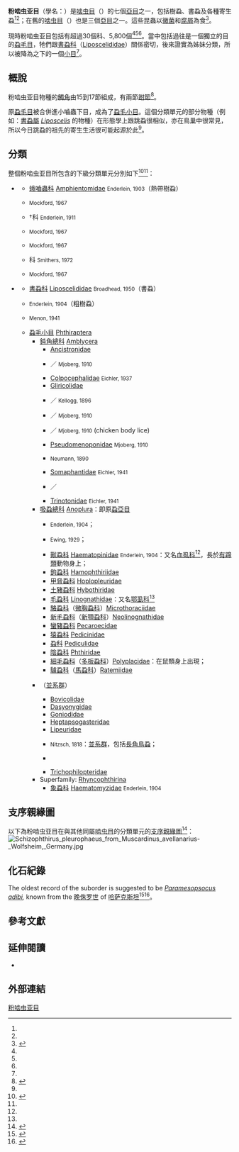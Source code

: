 {{Automatic taxobox
| fossil_range = {{fossil range|Late Jurassic|Present}}
| image = Burmacompsocus perreaui MNHN holotype dorsal.jpg
| image_caption = ''[[Burmacompsocus_perreaui|Burmacompsocus perreaui]]'' ({{tsl|en|Compsocidae||Compsocidae}})
| image2 = Liposcelis.jpg
| image2_caption = [[虱啮属|虱啮属]]物種（''[[Liposcelis|Liposcelis]]''；屬[[虱啮科|虱啮科]]，[[Liposcelididae|Liposcelididae]]）
| taxon = Troctomorpha
| authority = Roesler, 1944
| subdivision_ranks = [[下目|下目]]及[[科_(生物)|科]]
| subdivision =
* {{tsl|en|Amphientometae|蛾嚙蟲下目}} Amphientometae
** [[蛾嚙蟲科|蛾嚙蟲科]] Amphientomidae
** {{tsl|en|Compsocidae|歧嚙蟲科}} Compsocidae
** {{extinct}}{{tsl|en|Electrentomidae||Electrentomidae}}
** {{tsl|en|Manicapsocidae|稀嚙蟲科}} Manicapsocidae
** {{tsl|en|Musapsocidae|二臀嚙蟲科}} Musapsocidae
** {{tsl|en|Protroctopsocidae||Protroctopsocidae}}
** {{tsl|en|Troctopsocidae|網嚙蟲科}} Troctopsocidae
* {{tsl|en|Nanopsocetae|小嚙蟲下目}} Nanopsocetae
** [[虱齧科|虱齧科]] Liposcelidae
** {{tsl|en|Pachytroctidae|粗嚙蟲科}} Pachytroctidae
** {{tsl|en|Sphaeropsocidae|球嚙蟲科}} Sphaeropsocidae
** [[蝨毛目|蝨毛小目]] Phthiraptera
[[#分類|詳見內文]]
| subdivision_ref = <ref name=Johnson2021/>
}}
'''粉啮虫亚目'''（學名：{{lang|la|Troctomorpha}}）是[[啮虫总目|啮虫目]]（{{lang|la|Psocodea}}）的七個[[亞目|亞目]]之一，包括樹蝨、書蝨及各種寄生蝨<ref name=Johnson2021/><ref name=Bess2006/>；在舊的[[啮虫目|啮虫目]]（{{lang|la|Psocoptera}}）也是三個[[亞目|亞目]]之一。這些昆蟲以[[黴菌|黴菌]]和[[腐屑|腐屑]]為食<ref>{{cite journal |url=http://www.osa.nchu.edu.tw/group/group19/webmonth/month89/200106/20010603.htm |title=小心囓蟲就在你身邊 |date=2001-06-03 |language=zh-hant |author=[[詹美鈴|詹美鈴]] |volume=2001 |issue=6 |journal=大地的心聲 |publisher=[[國立中興大學|國立中興大學]]保育社 |access-date=2015-01-30 |archive-url=https://web.archive.org/web/20140714153531/http://www.osa.nchu.edu.tw/group/group19/webmonth/month89/200106/20010603.htm |archive-date=2014-07-14 |dead-url=yes }}</ref>。

現時粉啮虫亚目包括有超過30個科、5,800個{{tsl|en|scientifically described|科學描述|已描述的物種}}<ref name=itis/><ref name=buglink/><ref name=Johnson2021/>。當中包括過往是一個獨立的目的[[蝨毛目|蝨毛目]]，牠們跟[[書蝨科|書蝨科]]（[[Liposcelididae|Liposcelididae]]）關係密切，後來證實為姊妹分類，所以被降為{{tsl|en|Nanopsocetae|小嚙蟲下目}}之下的一個[[小目|小目]]<ref name=Johnson2021/>。

== 概說 ==
粉啮虫亚目物種的[[觸角#節足動物|觸角]]由15到17節組成，有兩節[[跗節|跗節]]<ref name="Lienhard">{{cite journal |author=C. Lienhard & C. N. Smithers |year=2002 |title=Psocoptera (Insecta): World Catalogue and Bibliography |journal=[[Instrumenta_Biodiversitatis|Instrumenta Biodiversitatis]] |volume=5 |publisher=[[日內瓦自然歷史博物館|Muséum d'histoire naturelle]], [[日內瓦|Geneva]]}}</ref>。

原[[蝨毛目|蝨毛目]]被合併進小嚙蟲下目，成為了[[蝨毛目|蝨毛小目]]。這個分類單元的部分物種（例如：[[書蝨屬|書蝨屬]] ''[[Liposcelis|Liposcelis]]'' 的物種）在形態學上跟跳蝨很相似，亦在鳥巢中很常見，所以今日跳蝨的祖先的寄生生活很可能起源於此<ref name="Lienhard"/>。

== 分類 ==
整個粉啮虫亚目所包含的下級分類單元分別如下<ref name=taibif>{{cite web |url=http://www.taibif.tw/zh/catalogue_of_life/page/386f-39c9-23c0-a033-81e9-5621-bfa9-999e |title=臺灣生物多樣性資訊入口網：嚙蟲目 |accessdate=2014-08-30 |language=zh-hant |archive-url=https://web.archive.org/web/20150120063120/http://www.taibif.tw/zh/catalogue_of_life/page/386f-39c9-23c0-a033-81e9-5621-bfa9-999e |archive-date=2015-01-20 |dead-url=yes }}</ref><ref name=Johnson2021/>：
* {{tsl|en|Amphientometae|蛾嚙蟲下目}} {{tsl|en|Amphientometae}}
** [[蛾嚙蟲科|蛾嚙蟲科]] [[Amphientomidae|Amphientomidae]] <small>Enderlein, 1903</small>（熱帶樹蝨）
** {{tsl|en|Compsocidae|歧嚙蟲科}} {{tsl|en|Compsocidae||Compsocidae}} <small>Mockford, 1967</small>
** †科 {{tsl|en|Electrentomidae||Electrentomidae}} <small>Enderlein, 1911</small>
** {{tsl|en|Manicapsocidae|稀嚙蟲科}} {{tsl|en|Manicapsocidae||Manicapsocidae}} <small>Mockford, 1967</small>
** {{tsl|en|Musapsocidae|二臀嚙蟲科}} {{tsl|en|Musapsocidae||Musapsocidae}} <small>Mockford, 1967</small>
** 科 {{tsl|en|Protroctopsocidae||Protroctopsocidae}} <small>Smithers, 1972</small>
** {{tsl|en|Troctopsocidae|網嚙蟲科}} {{tsl|en|Troctopsocidae}} <small>Mockford, 1967</small>
* {{tsl|en|Nanopsocetae|小嚙蟲下目}} {{tsl|en|Nanopsocetae}}
** [[書蝨科|書蝨科]] [[Liposcelididae|Liposcelididae]] <small>Broadhead, 1950</small>（書蝨）
** {{tsl|en|Pachytroctidae|粗嚙蟲科}} {{tsl|en|Pachytroctidae}} <small>Enderlein, 1904</small>（粗樹蝨）
** {{tsl|en|Sphaeropsocidae|球嚙蟲科}} {{tsl|en|Sphaeropsocidae}} <small>Menon, 1941</small>
** [[蝨毛目|蝨毛小目]] [[Phthiraptera|Phthiraptera]]
*** [[鈍角亞目|鈍角總科]] [[Amblycera|Amblycera]]
**** [[Ancistronidae|Ancistronidae]]
**** {{tsl|en|Boopiidae|袋鼠羽蝨科}}／{{tsl|en|Boopiidae|袋鼠鳥虱科}} {{tsl|en|Boopiidae}} <small>Mjoberg, 1910</small>
**** [[Colpocephalidae|Colpocephalidae]] <small>Eichler, 1937</small>
**** [[Gliricolidae|Gliricolidae]]
**** {{tsl|en|Gyropidae|長獸羽蝨科}}／{{tsl|en|Gyropidae|鼠鳥虱科}} {{tsl|en|Gyropidae}} <small>Kellogg, 1896</small>
**** {{tsl|en|Laemobothriidae|大羽蝨科}}／{{tsl|en|Laemobothriidae|水鳥虱科}} {{tsl|en|Laemobothriidae}} <small>Mjoberg, 1910</small>
**** {{tsl|en|Menoponidae|短角羽蝨科}}／{{tsl|en|Menoponidae|短角鳥虱科}} {{tsl|en|Menoponidae|}} <small>Mjoberg, 1910</small> (chicken body lice)
**** [[Pseudomenoponidae|Pseudomenoponidae]] <small>Mjoberg, 1910</small>
**** {{tsl|en|Ricinidae|鳥虱科}} {{tsl|en|Ricinidae}} <small>Neumann, 1890</small>
**** [[Somaphantidae|Somaphantidae]] <small>Eichler, 1941</small>
**** {{tsl|en|Trimenoponidae|毛羽蝨科}}／{{tsl|en|Trimenoponidae|毛鳥虱科}} {{tsl|en|Trimenoponidae}}
**** [[Trinotonidae|Trinotonidae]] <small>Eichler, 1941</small>
*** [[蝨亞目|吸蝨總科]] [[Anoplura|Anoplura]]：即原[[蝨亞目|蝨亞目]]
**** {{tsl|en|Echinophthiriidae|海獸蝨科}} {{tsl|en|Echinophthiriidae}} <small>Enderlein, 1904</small>；
**** {{tsl|en|Enderleinellidae|松鼠蝨科}} {{tsl|en|Enderleinellidae}} <small>Ewing, 1929</small>；
**** [[獸蝨科|獸蝨科]] [[Haematopinidae|Haematopinidae]] <small>Enderlein, 1904</small>：又名[[血虱科|血虱科]]<ref name=ixumu />，長於[[有蹄類|有蹄類]]動物身上；
**** [[鉤蝨科|鉤蝨科]] [[Hamophthiriidae|Hamophthiriidae]]
**** [[甲脅蝨科|甲脅蝨科]] [[Hoplopleuridae|Hoplopleuridae]]
**** [[土豬蝨科|土豬蝨科]] [[Hybothiridae|Hybothiridae]]
**** [[毛蝨科|毛蝨科]] [[Linognathidae|Linognathidae]]：又名[[鄂虱科|鄂虱科]]<ref name=ixumu />
**** [[駱蝨科|駱蝨科]]（[[微胸蝨科|微胸蝨科]]）[[Microthoraciidae|Microthoraciidae]]
**** [[新毛蝨科|新毛蝨科]]（[[新顎蝨科|新顎蝨科]]）[[Neolinognathidae|Neolinognathidae]]
**** [[蠻豬蝨科|蠻豬蝨科]] [[Pecaroecidae|Pecaroecidae]]
**** [[猿蝨科|猿蝨科]] [[Pedicinidae|Pedicinidae]]
**** [[蝨科|蝨科]] [[Pediculidae|Pediculidae]]
**** [[陰蝨科|陰蝨科]] [[Phthiridae|Phthiridae]]
**** [[細毛蝨科|細毛蝨科]]（[[多板蝨科|多板蝨科]]）[[Polyplacidae|Polyplacidae]]：在鼠類身上出現；
**** [[驢蝨科|驢蝨科]]（[[馬蝨科|馬蝨科]]）[[Ratemiidae|Ratemiidae]]
*** {{tsl|en|Ischnocera|絲角總科}} {{tsl|en|Ischnocera}}（[[並系群|並系群]]）
**** [[Bovicolidae|Bovicolidae]]
**** [[Dasyonygidae|Dasyonygidae]]
**** [[Goniodidae|Goniodidae]]
**** [[Heptapsogasteridae|Heptapsogasteridae]]
**** [[Lipeuridae|Lipeuridae]]
**** {{tsl|en|Philopteridae|長角羽蝨科}} {{tsl|en|Philopteridae}} <small>Nitzsch, 1818</small>：[[並系群|並系群]]，包括[[長角鳥蝨|長角鳥蝨]]；
**** {{tsl|en|Trichodectidae|獸羽蝨科}} {{tsl|en|Trichodectidae}}
**** [[Trichophilopteridae|Trichophilopteridae]]
*** Superfamily: <!-- 頁面不存在 -->[[Rhyncophthirina|Rhyncophthirina]]
**** [[象蝨科|象蝨科]] [[Haematomyzidae|Haematomyzidae]] <small>Enderlein, 1904</small>

== 支序親緣圖 ==
以下為粉啮虫亚目在與其他同屬[[啮虫总目|啮虫目]]的分類單元的[[分支图|支序親緣圖]]<ref>{{Cite journal|last1=de Moya|first1=Robert S|last2=Yoshizawa|first2=Kazunori|last3=Walden|first3=Kimberly K O|last4=Sweet|first4=Andrew D|last5=Dietrich|first5=Christopher H|last6=Kevin P|first6=Johnson|date=2021-06-16|editor-last=Buckley|editor-first=Thomas|title=Phylogenomics of Parasitic and Nonparasitic Lice (Insecta: Psocodea): Combining Sequence Data and Exploring Compositional Bias Solutions in Next Generation Data Sets|url=https://academic.oup.com/sysbio/article/70/4/719/5912026|journal=Systematic Biology|language=en|volume=70|issue=4|pages=719–738|doi=10.1093/sysbio/syaa075|pmid=32979270|issn=1063-5157}}</ref>：
{{clade|{{clade
  |1={{clade
   |label1='''Troctomorpha'''
   |1={{clade
    |1={{clade
     |1={{clade
      |label1=[[蝨毛目|蝨毛小目]] [[Phthiraptera|Phthiraptera]]
      |1={{clade
       |1={{clade
        |1={{tsl|en|Philopteridae||Philopteridae}}
        |2={{clade
         |1={{clade
          |1=<!-- [[Anoplura|Anoplura]] -->[[蝨亞目|蝨亞目]]
          |2=<!-- [[Rhynchophthirina|Rhynchophthirina]] -->[[象蝨屬|象蝨屬]]  }}
         |2={{tsl|en|Trichodectidae||Trichodectidae}} }} }}
       |2=[[鈍角亞目|鈍角總科]] [[Amblycera|Amblycera]] }}
      |2=[[書蝨科|書蝨科]] [[Liposcelididae|Liposcelididae]] }}
     |2={{clade
      |1={{tsl|en|Pachytroctidae||Pachytroctidae}}
      |2={{tsl|en|Sphaeropsocidae||Sphaeropsocidae}} }} }}
    |2={{tsl|en|Amphientometae||Amphientometae}} }}
   |label2=[[啮虫亚目|啮虫亚目]] [[Psocomorpha|Psocomorpha]]
   |2={{clade
    |1={{clade
     |1={{clade
      |1={{tsl|en|Homilopsocidea||Homilopsocidea}}
      |2=[[單𪘅下目|單𪘅下目]] [[Caeciliusetae|Caeciliusetae]] }}
     |2={{clade
      |1={{clade
       |1={{tsl|en|Psocetae||Psocetae}}
       |2={{tsl|en|Epipsocetae||Epipsocetae}} }}
      |2={{tsl|en|Philotarsetae||Philotarsetae}} }} }}
    |2={{tsl|en|Archipsocetae||Archipsocetae}} }} }}
  |label2=<!-- 頁面不存在 -->[[Trogiomorpha|Trogiomorpha]]
  |2={{clade
   |1={{clade
    |1=<!-- [[Atropetae|Atropetae]] -->[[小啮虫亚目|小啮虫亚目]]
    |2=<!-- [[Psyllipsocetae|Psyllipsocetae]] -->[[葉齧蟲科|葉齧蟲科]] }}
   |2={{tsl|en|Prionoglaridetae||Prionoglaridetae}} (<!-- [[paraphyletic|paraphyletic]] -->[[並系群|並系群]]) }} }}|style=font-size:85%; line-height:100%|label1='''<!-- [[Psocodea|Psocodea]] -->[[啮虫总目|啮虫目]]'''}}[[File:Schizophthirus_pleurophaeus_from_Muscardinus_avellanarius-_Wolfsheim,_Germany.jpg|thumb]]

== 化石紀錄 ==
The oldest record of the suborder is suggested to be ''<!-- 頁面不存在 -->[[Paramesopsocus|Paramesopsocus adibi]],'' known from the <!-- [[Late_Jurassic|Late Jurassic]] -->[[晚侏罗世|晚侏罗世]] {{tsl|en|Karabastau Formation||Karabastau Formation}} of <!-- [[Kazakhstan|Kazakhstan]] -->[[哈萨克斯坦|哈萨克斯坦]]<ref>{{Cite journal|last1=Azar|first1=Dany|last2=Hajar|first2=Lara|last3=Indary|first3=Chadi|last4=Nel|first4=André|date=January 2008|title=Paramesopsocidae, a new Mesozoic psocid family (Insecta: Psocodea "Psocoptera": Psocomorpha)|url=http://www.tandfonline.com/doi/full/10.1080/00379271.2008.10697581|journal=Annales de la Société entomologique de France |series=New Series|language=en|volume=44|issue=4|pages=459–470|doi=10.1080/00379271.2008.10697581|s2cid=85044414|issn=0037-9271}}</ref><ref>{{Cite journal|last1=Mockford|first1=Edward L.|last2=Lienhard|first2=Charles|last3=Yoshizawa|first3=Kazunori|date=October 2013|title=Revised classification of 'Psocoptera' from Cretaceous amber, a reassessment of published information|url=https://eprints.lib.hokudai.ac.jp/dspace/handle/2115/53635|journal=Insecta Matsumurana |series=New Series  |volume=69|pages=1–26|issn=0020-1804}}</ref>。

== 參考文獻 ==
{{Reflist|refs=
<ref name=Bess2006>
{{Cite web| url=http://tolweb.org/tree?group=Psocodea
| title = Psocodea
| website = Tree of Life
| accessdate=2019-06-14
| date=2006
| last1=Bess| first1=Emilie| first2=Vince| last2=Smith| first3=Charles| last3=Lienhard| first4=Kevin P.| last4=Johnson
}}</ref>
<ref name="ixumu">{{cite web |url=http://www.ixumu.com/thread-8919-1-1.html |title=吸血虱（Sucking Lice） |publisher=动物卫生监督交流 |language=zh-hans |access-date=2011-08-23 |archive-url=https://web.archive.org/web/20150212141345/http://www.ixumu.com/thread-8919-1-1.html |archive-date=2015-02-12 |dead-url=yes }}</ref>
<ref name=Johnson2021>
{{Cite web
| access-date = 2021-11-05
| title = Psocodea species file online, Version 5.0
| date = 2021
| last1 = Johnson | first1 = Kevin P.
| last2 = Smith | first2 = Vincent S.
| url = http://psocodea.speciesfile.org/
}}</ref>
<ref name=itis>
{{Cite web| title=Troctomorpha Report
| url=https://www.itis.gov/servlet/SingleRpt/SingleRpt?search_topic=TSN&search_value=103325
| website=Integrated Taxonomic Information System
| accessdate=2019-05-04
}}</ref>
<ref name=buglink>
{{Cite web| title=Troctomorpha suborder Information
| url=https://bugguide.net/node/view/536519
| website=BugGuide.net
| accessdate=2019-05-04
}}</ref>
}}

== 延伸閱讀 ==
{{refbegin}}
* {{Cite journal
| title = Phylogeny and classification of the Psocodea, with particular reference to the lice (Psocodea: Phthiraptera)
| url = https://archive.org/details/sim_systematic-entomology_1985-04_10_2/page/145
| date = 1985
| last1 = Lyal | first1 = Ch H. C.
| journal = Systematic Entomology
| volume = 10| issue = 2| pages = 145–165
| issn = 0307-6970
| doi = 10.1111/j.1365-3113.1985.tb00525.x
| s2cid = 86331606
}}
{{refend}}

== 外部連結 ==
{{Psocodea|2}}
{{Taxonbar|from=Q4051791}}
[[Category:粉啮虫亚目|]]